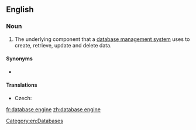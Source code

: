 ==English==
{{wikipedia}}

===Noun===
{{en-noun}}

# The underlying component that a [[database management system]] uses to create, retrieve, update and delete data.

====Synonyms====
* {{l|en|storage engine}}

====Translations====
{{trans-top|software component}}
* Czech: {{t|cs|databázový stroj|m}}
{{trans-mid}}
{{trans-bottom}}

[[Category:en:Databases]]

[[fr:database engine]]
[[zh:database engine]]